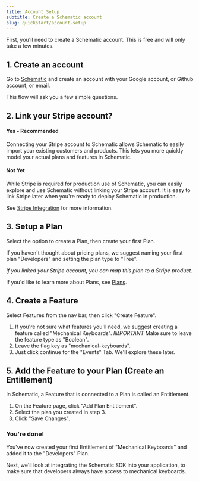 ```yaml
---
title: Account Setup
subtitle: Create a Schematic account
slug: quickstart/account-setup
---
```


First, you'll need to create a Schematic account. This is free and will only take a few minutes. 

## 1. Create an account
Go to [Schematic](https://app.schematichq.com/sign-in) and create an account with your Google account, or Github account, or email.

This flow will ask you a few simple questions. 

## 2. Link your Stripe account?

#### Yes - Recommended
Connecting your Stripe account to Schematic allows Schematic to easily import your existing customers and products. This lets you more quickly model your actual plans and features in Schematic.

#### Not Yet
While Stripe is required for production use of Schematic, you can easily explore and use Schematic without linking your Stripe account. It is easy to link Stripe later when you're ready to deploy Schematic in production.

See [Stripe Integration](/integrations/stripe) for more information.

## 3. Setup a Plan

Select the option to create a Plan, then create your first Plan. 

If you haven't thought about pricing plans, we suggest naming your first plan "Developers" and setting the plan type to "Free".

*If you linked your Stripe account, you can map this plan to a Stripe product.*

If you'd like to learn more about Plans, see [Plans](/catalog/plans).

## 4. Create a Feature

Select Features from the nav bar, then click "Create Feature".

1. If you're not sure what features you'll need, we suggest creating a feature called "Mechanical Keyboards". *IMPORTANT* Make sure to leave the feature type as "Boolean".
2. Leave the flag key as "mechanical-keyboards".
3. Just click continue for the "Events" Tab. We'll explore these later.

## 5. Add the Feature to your Plan (Create an Entitlement)

In Schematic, a Feature that is connected to a Plan is called an Entitlement. 

1. On the Feature page, click "Add Plan Entitlement".
2. Select the plan you created in step 3.
3. Click "Save Changes".

### You're done!

You've now created your first Entitlement of "Mechanical Keyboards" and added it to the "Developers" Plan.

Next, we'll look at integrating the Schematic SDK into your application, to make sure that developers always have access to mechanical keyboards.
